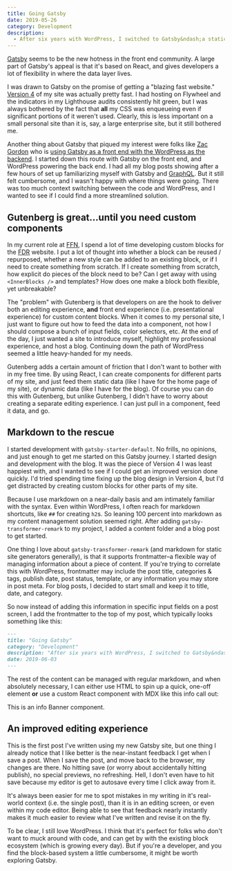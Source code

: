```yaml
---
title: Going Gatsby
date: 2019-05-26
category: Development
description:
  - After six years with WordPress, I switched to Gatsby&ndash;a static site generator.
---
```


[Gatsby](https://www.gatsbyjs.org/) seems to be the new hotness in the front end community. A large part of Gatsby's appeal is that it's based on React, and gives developers a lot of flexibility in where the data layer lives.

I was drawn to Gatsby on the promise of getting a "blazing fast website." [Version 4](https://github.com/carrieforde/carrieforde-theme) of my site was actually pretty fast. I had hosting on Flywheel and the indicators in my Lighthouse audits consistently hit green, but I was always bothered by the fact that **all** my CSS was enqueueing even if significant portions of it weren't used. Clearly, this is less important on a small personal site than it is, say, a large enterprise site, but it still bothered me.

Another thing about Gatsby that piqued my interest were folks like [Zac Gordon](https://twitter.com/zgordon) who is [using Gatsby as a front end with the WordPress as the backend](https://github.com/zgordon/tabor-gatsby-theme). I started down this route with Gatsby on the front end, and WordPress powering the back end. I had all my blog posts showing after a few hours of set up familiarizing myself with Gatsby and [GraphQL](https://graphql.org/). But it still felt cumbersome, and I wasn't happy with where things were going. There was too much context switching between the code and WordPress, and I wanted to see if I could find a more streamlined solution.

## Gutenberg is great&hellip;until you need custom components

In my current role at [FFN](https://freedomfinancialnetwork.com), I spend a lot of time developing custom blocks for the [FDR](https://www.freedomdebtrelief.com) website. I put a lot of thought into whether a block can be reused / repurposed, whether a new style can be added to an existing block, or if I need to create something from scratch. If I create something from scratch, how explicit do pieces of the block need to be? Can I get away with using `<InnerBlocks />` and templates? How does one make a block both flexible, yet unbreakable?

The "problem" with Gutenberg is that developers on are the hook to deliver both an editing experience, **and** front end experience (i.e. presentational experience) for custom content blocks. When it comes to my personal site, I just want to figure out how to feed the data into a component, not how I should compose a bunch of input fields, color selectors, etc. At the end of the day, I just wanted a site to introduce myself, highlight my professional experience, and host a blog. Continuing down the path of WordPress seemed a little heavy-handed for my needs.

Gutenberg adds a certain amount of friction that I don't want to bother with in my free time. By using React, I can create components for different parts of my site, and just feed them static data (like I have for the home page of my site), or dynamic data (like I have for the blog). Of course you can do this with Gutenberg, but unlike Gutenberg, I didn't have to worry about creating a separate editing experience. I can just pull in a component, feed it data, and go.

## Markdown to the rescue

I started development with `gatsby-starter-default`. No frills, no opinions, and just enough to get me started on this Gatsby journey. I started design and development with the blog. It was the piece of Version 4 I was least happiest with, and I wanted to see if I could get an improved version done quickly. I'd tried spending time fixing up the blog design in Version 4, but I'd get distracted by creating custom blocks for other parts of my site.

Because I use markdown on a near-daily basis and am intimately familiar with the syntax. Even within WordPress, I often reach for markdown shortcuts, like `##` for creating `h2`s. So leaning 100 percent into markdown as my content management solution seemed right. After adding `gatsby-transformer-remark` to my project, I added a content folder and a blog post to get started.

One thing I love about `gatsby-transformer-remark` (and markdown for static site generators generally), is that it supports frontmatter&ndash;a flexible way of managing information about a piece of content. If you're trying to correlate this with WordPress, frontmatter may include the post title, categories & tags, publish date, post status, template, or any information you may store in post meta. For blog posts, I decided to start small and keep it to title, date, and category.

So now instead of adding this information in specific input fields on a post screen, I add the frontmatter to the top of my post, which typically looks something like this:

```md
---
title: "Going Gatsby"
category: "Development"
description: "After six years with WordPress, I switched to Gatsby&ndash;a static site generator."
date: 2019-06-03
---
```

The rest of the content can be managed with regular markdown, and when absolutely necessary, I can either use HTML to spin up a quick, one-off element **or** use a custom React component with MDX like this info call out:

<Banner variant="info">This is an info Banner component.</Banner>

## An improved editing experience

This is the first post I've written using my new Gatsby site, but one thing I already notice that I like better is the near-instant feedback I get when I save a post. When I save the post, and move back to the browser, my changes are there. No hitting save (or worry about accidentally hitting publish), no special previews, no refreshing. Hell, I don't even have to hit save because my editor is get to autosave every time I click away from it.

It's always been easier for me to spot mistakes in my writing in it's real-world context (i.e. the single post), than it is in an editing screen, or even within my code editor. Being able to see that feedback nearly instantly makes it much easier to review what I've written and revise it on the fly.

To be clear, I still love WordPress. I think that it's perfect for folks who don't want to muck around with code, and can get by with the existing block ecosystem (which is growing every day). But if you're a developer, and you find the block-based system a little cumbersome, it might be worth exploring Gatsby.
